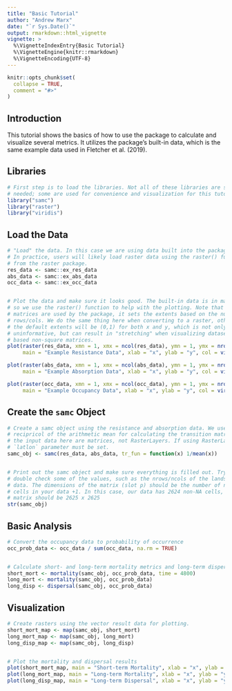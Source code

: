 ```yaml
---
title: "Basic Tutorial"
author: "Andrew Marx"
date: "`r Sys.Date()`"
output: rmarkdown::html_vignette
vignette: >
  %\VignetteIndexEntry{Basic Tutorial}
  %\VignetteEngine{knitr::rmarkdown}
  %\VignetteEncoding{UTF-8}
---
```


```r
knitr::opts_chunk$set(
  collapse = TRUE,
  comment = "#>"
)
```

## Introduction

This tutorial shows the basics of how to use the package to calculate and visualize several metrics. It utilizes the package's built-in data, which is the same example data used in Fletcher et al. (2019).


## Libraries

```r
# First step is to load the libraries. Not all of these libraries are stricly
# needed; some are used for convenience and visualization for this tutorial.
library("samc")
library("raster")
library("viridis")
```


## Load the Data

```r
# "Load" the data. In this case we are using data built into the package.
# In practice, users will likely load raster data using the raster() function
# from the raster package.
res_data <- samc::ex_res_data
abs_data <- samc::ex_abs_data
occ_data <- samc::ex_occ_data


# Plot the data and make sure it looks good. The built-in data is in matrices, 
# so we use the raster() function to help with the plotting. Note that when
# matrices are used by the package, it sets the extents based on the number of
# rows/cols. We do the same thing here when converting to a raster, otherwise
# the default extents will be (0,1) for both x and y, which is not only
# uninformative, but can result in "stretching" when visualizing datasets
# based non-square matrices.
plot(raster(res_data, xmn = 1, xmx = ncol(res_data), ymn = 1, ymx = nrow(res_data)),
     main = "Example Resistance Data", xlab = "x", ylab = "y", col = viridis(256))

plot(raster(abs_data, xmn = 1, xmx = ncol(abs_data), ymn = 1, ymx = nrow(abs_data)),
     main = "Example Absorption Data", xlab = "x", ylab = "y", col = viridis(256))

plot(raster(occ_data, xmn = 1, xmx = ncol(occ_data), ymn = 1, ymx = nrow(occ_data)),
     main = "Example Occupancy Data", xlab = "x", ylab = "y", col = viridis(256))
```


## Create the `samc` Object

```r
# Create a samc object using the resistance and absorption data. We use the 
# recipricol of the arithmetic mean for calculating the transition matrix. Note,
# the input data here are matrices, not RasterLayers. If using RasterLayers, the
# `latlon` parameter must be set.
samc_obj <- samc(res_data, abs_data, tr_fun = function(x) 1/mean(x))


# Print out the samc object and make sure everything is filled out. Try to
# double check some of the values, such as the nrows/ncols of the landscape
# data. The dimensions of the matrix (slot p) should be the number of non-NA
# cells in your data +1. In this case, our data has 2624 non-NA cells, so the
# matrix should be 2625 x 2625
str(samc_obj)
```


## Basic Analysis

```r
# Convert the occupancy data to probability of occurrence
occ_prob_data <- occ_data / sum(occ_data, na.rm = TRUE)


# Calculate short- and long-term mortality metrics and long-term dispersal
short_mort <- mortality(samc_obj, occ_prob_data, time = 4800)
long_mort <- mortality(samc_obj, occ_prob_data)
long_disp <- dispersal(samc_obj, occ_prob_data)
```


## Visualization

```r
# Create rasters using the vector result data for plotting.
short_mort_map <- map(samc_obj, short_mort)
long_mort_map <- map(samc_obj, long_mort)
long_disp_map <- map(samc_obj, long_disp)


# Plot the mortality and dispersal results
plot(short_mort_map, main = "Short-term Mortality", xlab = "x", ylab = "y", col = viridis(256))
plot(long_mort_map, main = "Long-term Mortality", xlab = "x", ylab = "y", col = viridis(256))
plot(long_disp_map, main = "Long-term Dispersal", xlab = "x", ylab = "y", col = viridis(256))
```
